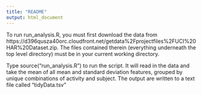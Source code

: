 ```yaml
---
title: "README"
output: html_document
---
```

To run run_analysis.R, you must first download the data from https://d396qusza40orc.cloudfront.net/getdata%2Fprojectfiles%2FUCI%20HAR%20Dataset.zip. The files contained therein (everything underneath the top level directory) must be in your current working directory.

Type source("run_analysis.R") to run the script. It will read in the data and take the mean of all mean and standard deviation features, grouped by unique combinations of activity and subject. The output are written to a text file called "tidyData.tsv"
